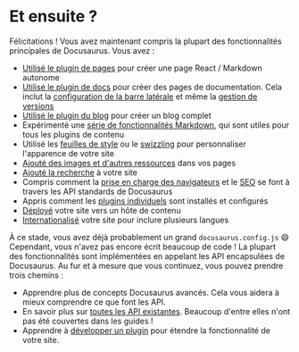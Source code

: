 # Et ensuite ?

Félicitations ! Vous avez maintenant compris la plupart des fonctionnalités principales de Docusaurus. Vous avez :

- [Utilisé le plugin de pages](./creating-pages.mdx) pour créer une page React / Markdown autonome
- [Utilisé le plugin de docs](./docs/docs-introduction.mdx) pour créer des pages de documentation. Cela inclut la [configuration de la barre latérale](./docs/sidebar/index.mdx) et même la [gestion de versions](./docs/versioning.mdx)
- [Utilisé le plugin du blog](../blog.mdx) pour créer un blog complet
- Expérimenté une [série de fonctionnalités Markdown](./markdown-features/markdown-features-intro.mdx), qui sont utiles pour tous les plugins de contenu
- Utilisé les [feuilles de style](../styling-layout.mdx) ou le [swizzling](../swizzling.mdx) pour personnaliser l'apparence de votre site
- [Ajouté des images et d'autres ressources](../static-assets.mdx) dans vos pages
- [Ajouté la recherche](../search.mdx) à votre site
- Compris comment la [prise en charge des navigateurs](../browser-support.mdx) et le [SEO](../seo.mdx) se font à travers les API standards de Docusaurus
- Appris comment les [plugins individuels](../using-plugins.mdx) sont installés et configurés
- [Déployé](../deployment.mdx) votre site vers un hôte de contenu
- [Internationalisé](../i18n/i18n-tutorial.mdx) votre site pour inclure plusieurs langues

À ce stade, vous avez déjà probablement un grand `docusaurus.config.js` 😄 Cependant, vous n'avez pas encore écrit beaucoup de code ! La plupart des fonctionnalités sont implémentées en appelant les API encapsulées de Docusaurus. Au fur et à mesure que vous continuez, vous pouvez prendre trois chemins :

- Apprendre plus de concepts Docusaurus avancés. Cela vous aidera à mieux comprendre ce que font les API.
- En savoir plus sur [toutes les API existantes](../docusaurus-core.mdx). Beaucoup d'entre elles n'ont pas été couvertes dans les guides !
- Apprendre à [développer un plugin](../api/plugin-methods/README.mdx) pour étendre la fonctionnalité de votre site.
